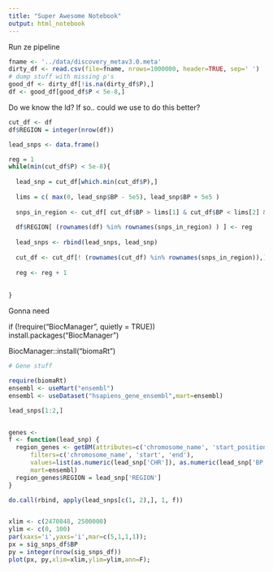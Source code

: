 ```yaml
---
title: "Super Awesome Notebook"
output: html_notebook
---
```


Run ze pipeline
```r
fname <- '../data/discovery_metav3.0.meta'
dirty_df <- read.csv(file=fname, nrows=1000000, header=TRUE, sep=' ')
# dump stuff with missing p's
good_df <- dirty_df[!is.na(dirty_df$P),]
df <- good_df[good_df$P < 5e-8,]


```


Do we know the ld?
If so.. could we use to do this better?

```r

cut_df <- df
df$REGION = integer(nrow(df))

lead_snps <- data.frame()

reg = 1
while(min(cut_df$P) < 5e-8){
  
  lead_snp = cut_df[which.min(cut_df$P),]
  
  lims = c( max(0, lead_snp$BP - 5e5), lead_snp$BP + 5e5 )
  
  snps_in_region <- cut_df[ cut_df$BP > lims[1] & cut_df$BP < lims[2] & cut_df$CHR == as.numeric(lead_snp['CHR']), ] # check chr
  
  df$REGION[ (rownames(df) %in% rownames(snps_in_region) ) ] <- reg
  
  lead_snps <- rbind(lead_snps, lead_snp)
  
  cut_df <- cut_df[! (rownames(cut_df) %in% rownames(snps_in_region)),]
  
  reg <- reg + 1
  
  
}


```
Gonna need

if (!require("BiocManager", quietly = TRUE))
    install.packages("BiocManager")

BiocManager::install("biomaRt")


```r
# Gene stuff

require(biomaRt)
ensembl <- useMart("ensembl")
ensembl <- useDataset("hsapiens_gene_ensembl",mart=ensembl)

```

```r
lead_snps[1:2,]


genes <- 
f <- function(lead_snp) {
  region_genes <- getBM(attributes=c('chromosome_name', 'start_position', 'end_position', 'strand', 'ensembl_gene_id'),
      filters=c('chromosome_name', 'start', 'end'),
      values=list(as.numeric(lead_snp['CHR']), as.numeric(lead_snp['BP']) - 5e5, as.numeric(lead_snp['BP']) + 5e5),
      mart=ensembl)
  region_genes$REGION = lead_snp['REGION']
}

do.call(rbind, apply(lead_snps[c(1, 2),], 1, f))



```


```r
xlim <- c(2470848, 2500000)
ylim <- c(0, 100)
par(xaxs='i',yaxs='i',mar=c(5,1,1,1));
px = sig_snps_df$BP
py = integer(nrow(sig_snps_df))
plot(px, py,xlim=xlim,ylim=ylim,ann=F);




```

